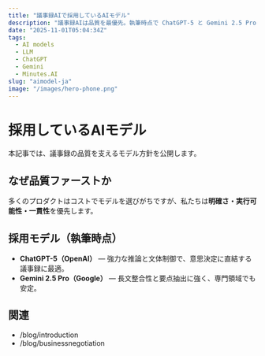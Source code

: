 ```yaml
---
title: "議事録AIで採用しているAIモデル"
description: "議事録AIは品質を最優先。執筆時点で ChatGPT-5 と Gemini 2.5 Pro を採用。"
date: "2025-11-01T05:04:34Z"
tags:
  - AI models
  - LLM
  - ChatGPT
  - Gemini
  - Minutes.AI
slug: "aimodel-ja"
image: "/images/hero-phone.png"
---
```


# 採用しているAIモデル

本記事では、議事録の品質を支えるモデル方針を公開します。

## なぜ品質ファーストか
多くのプロダクトはコストでモデルを選びがちですが、私たちは**明確さ・実行可能性・一貫性**を優先します。

## 採用モデル（執筆時点）
- **ChatGPT-5（OpenAI）** — 強力な推論と文体制御で、意思決定に直結する議事録に最適。
- **Gemini 2.5 Pro（Google）** — 長文整合性と要点抽出に強く、専門領域でも安定。

## 関連
- /blog/introduction
- /blog/businessnegotiation
